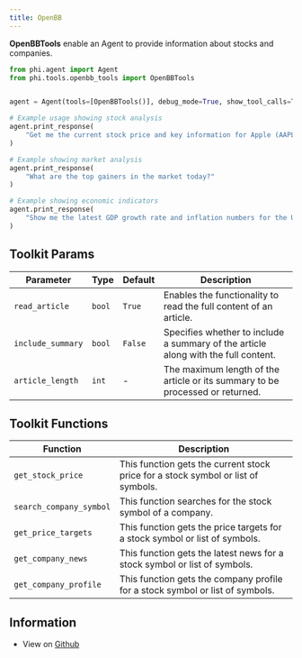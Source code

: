 ```yaml
---
title: OpenBB
---
```


**OpenBBTools** enable an Agent to provide information about stocks and companies.

```python cookbook/tools/openbb_tools.py
from phi.agent import Agent
from phi.tools.openbb_tools import OpenBBTools


agent = Agent(tools=[OpenBBTools()], debug_mode=True, show_tool_calls=True)

# Example usage showing stock analysis
agent.print_response(
    "Get me the current stock price and key information for Apple (AAPL)"
)

# Example showing market analysis
agent.print_response(
    "What are the top gainers in the market today?"
)

# Example showing economic indicators
agent.print_response(
    "Show me the latest GDP growth rate and inflation numbers for the US"
)
```

## Toolkit Params

| Parameter | Type | Default | Description |
|-----------|------|---------|-------------|
| `read_article` | `bool` | `True` | Enables the functionality to read the full content of an article. |
| `include_summary` | `bool` | `False` | Specifies whether to include a summary of the article along with the full content. |
| `article_length` | `int` | - | The maximum length of the article or its summary to be processed or returned. |

## Toolkit Functions

| Function | Description |
|----------|-------------|
| `get_stock_price` | This function gets the current stock price for a stock symbol or list of symbols. |
| `search_company_symbol` | This function searches for the stock symbol of a company. |
| `get_price_targets` | This function gets the price targets for a stock symbol or list of symbols. |
| `get_company_news` | This function gets the latest news for a stock symbol or list of symbols. |
| `get_company_profile` | This function gets the company profile for a stock symbol or list of symbols. |

## Information

- View on [Github](https://github.com/AgnoAgi/phidata/blob/main/phi/tools/openbb_tools.py)
